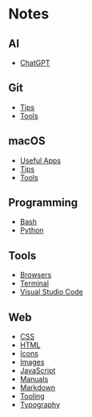 # Notes

## AI

- [ChatGPT](notes/ai/chatgpt)

## Git

- [Tips](notes/git/tips)
- [Tools](notes/git/tools)

## macOS

- [Useful Apps](notes/macos/apps)
- [Tips](notes/macos/tips)
- [Tools](notes/macos/tools)

## Programming

- [Bash](notes/programming/bash)
- [Python](notes/programming/python)

## Tools

- [Browsers](notes/tools/browswers)
- [Terminal](notes/tools/terminal)
- [Visual Studio Code](notes/vscode/vscode)

## Web

- [CSS](notes/web/css)
- [HTML](notes/web/html)
- [Icons](notes/web/icons)
- [Images](notes/web/images)
- [JavaScript](notes/web/js)
- [Manuals](notes/web/manuals)
- [Markdown](notes/web/markdown)
- [Tooling](notes/web/tools)
- [Typography](notes/web/typography)
